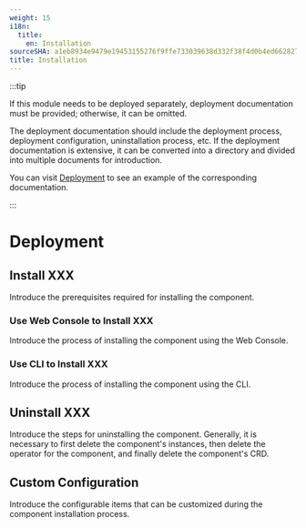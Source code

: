 ```yaml
---
weight: 15
i18n:
  title:
    en: Installation
sourceSHA: a1eb8934e9479e19453155276f9ffe733039638d332f38f4d0b4ed662827991d
title: Installation
---
```


:::tip

If this module needs to be deployed separately, deployment documentation must be provided; otherwise, it can be omitted.

The deployment documentation should include the deployment process, deployment configuration, uninstallation process, etc. If the deployment documentation is extensive, it can be converted into a directory and divided into multiple documents for introduction.

You can visit [Deployment](https://product-doc-guide.alauda.cn/template/installation/example.html) to see an example of the corresponding documentation.

:::

# Deployment

## Install XXX

Introduce the prerequisites required for installing the component.

### Use Web Console to Install XXX

Introduce the process of installing the component using the Web Console.

### Use CLI to Install XXX

Introduce the process of installing the component using the CLI.

## Uninstall XXX

Introduce the steps for uninstalling the component. Generally, it is necessary to first delete the component's instances, then delete the operator for the component, and finally delete the component's CRD.

## Custom Configuration

Introduce the configurable items that can be customized during the component installation process.
